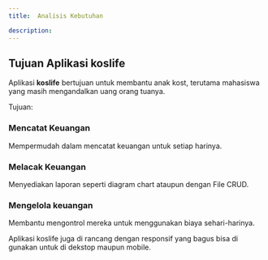```yaml
---
title:  Analisis Kebutuhan

description: 
---
```


## Tujuan Aplikasi koslife

Aplikasi **koslife** bertujuan untuk membantu anak kost, terutama mahasiswa yang masih mengandalkan uang orang tuanya.

Tujuan:

### Mencatat Keuangan
Mempermudah dalam mencatat keuangan untuk setiap harinya.

### Melacak Keuangan
Menyediakan laporan seperti diagram chart ataupun dengan File CRUD.

### Mengelola keuangan
Membantu mengontrol mereka untuk menggunakan biaya sehari-harinya.

Aplikasi koslife juga di rancang dengan responsif yang bagus bisa di gunakan untuk di dekstop maupun mobile.